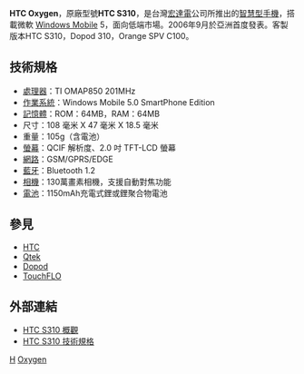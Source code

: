 {{noteTA
|G1=長度單位
}}
'''HTC Oxygen'''，原廠型號'''HTC S310'''，是台灣[[宏達電|宏達電]]公司所推出的[[智慧型手機|智慧型手機]]，搭載微軟 [[Windows_Mobile|Windows Mobile]] 5，面向低端市場。2006年9月於亞洲首度發表。客製版本HTC S310，Dopod 310，Orange SPV C100。

== 技術規格 ==
*[[處理器|處理器]]：TI OMAP850 201MHz
*[[作業系統|作業系統]]：Windows Mobile 5.0 SmartPhone Edition
*[[記憶體|記憶體]]：ROM：64MB，RAM：64MB
*尺寸：108 毫米 X 47 毫米 X 18.5 毫米
*重量：105g（含電池）
*[[螢幕|螢幕]]：QCIF 解析度、2.0 吋 TFT-LCD 螢幕 
*[[網路|網路]]：GSM/GPRS/EDGE
*[[藍牙|藍牙]]：Bluetooth 1.2
*[[相機|相機]]：130萬畫素相機，支援自動對焦功能
*[[電池|電池]]：1150mAh充電式鋰或鋰聚合物電池

== 參見 ==
*[[HTC|HTC]]
*[[Qtek|Qtek]]
*[[Dopod|Dopod]]
*[[TouchFLO|TouchFLO]]

== 外部連結 ==
*[https://web.archive.org/web/20090718082303/http://www.htc.com/www/product.aspx?id=512 HTC S310 概觀]
*[http://www.htc.com/www/product.aspx?id=516 HTC S310 技術規格]{{Wayback|url=http://www.htc.com/www/product.aspx?id=516 |date=20080904024255 }}

{{HTC Phones S Series}}

[[Category:智能手機|H]]
[[Category:宏達電手機|Oxygen]]